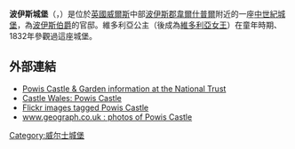 '''波伊斯城堡'''（{{lang-en|Powis Castle}}，{{lang-cy|Castell Powis}}）是位於[[英國|英國]][[威爾斯|威爾斯]]中部[[波伊斯郡|波伊斯郡]][[韋爾什普爾|韋爾什普爾]]附近的一座[[中世紀|中世紀]][[城堡|城堡]]，為[[波伊斯伯爵|波伊斯伯爵]]的官邸。維多利亞公主（後成為[[維多利亞女王|維多利亞女王]]）在童年時期、1832年參觀過這座城堡。

==外部連結==
{{commons category|Powis Castle}}
*[http://www.nationaltrust.org.uk/powis-castle/ Powis Castle & Garden information at the National Trust] {{Wayback|url=http://www.nationaltrust.org.uk/powis-castle/ |date=20201208163509 }}
*[http://www.castlewales.com/powis.html Castle Wales: Powis Castle] {{Wayback|url=http://www.castlewales.com/powis.html |date=20110514055844 }}
*[http://www.flickr.com/search/?q=Powis%20Castle&w=all&s=int Flickr images tagged Powis Castle] {{Wayback|url=http://www.flickr.com/search/?q=Powis%20Castle&w=all&s=int |date=20200716021909 }}
*[http://www.geograph.org.uk/search.php?i=2767819 www.geograph.co.uk : photos of Powis Castle] {{Webarchive|url=https://archive.is/20121224003144/http://www.geograph.org.uk/search.php?i=2767819 |date=2012-12-24 }}
{{coord|52|39|05|N|3|09|29|W|display=title|region:GB_type:landmark_source:dewiki}}
[[Category:威尔士城堡|Category:威尔士城堡]]
